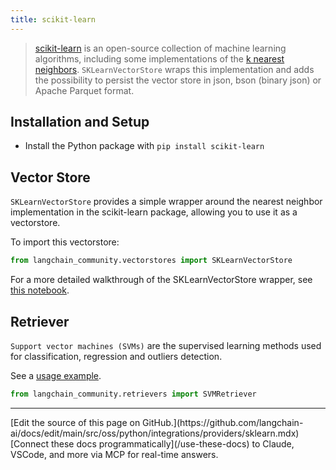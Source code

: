 ```yaml
---
title: scikit-learn
---
```


>[scikit-learn](https://scikit-learn.org/stable/) is an open-source collection of machine learning algorithms,
> including some implementations of the [k nearest neighbors](https://scikit-learn.org/stable/modules/generated/sklearn.neighbors.NearestNeighbors.html). `SKLearnVectorStore` wraps this implementation and adds the possibility to persist the vector store in json, bson (binary json) or Apache Parquet format.

## Installation and Setup

- Install the Python package with `pip install scikit-learn`


## Vector Store

`SKLearnVectorStore` provides a simple wrapper around the nearest neighbor implementation in the
scikit-learn package, allowing you to use it as a vectorstore.

To import this vectorstore:

```python
from langchain_community.vectorstores import SKLearnVectorStore
```

For a more detailed walkthrough of the SKLearnVectorStore wrapper, see [this notebook](/oss/python/integrations/vectorstores/sklearn).


## Retriever

`Support vector machines (SVMs)` are the supervised learning
methods used for classification, regression and outliers detection.

See a [usage example](/oss/python/integrations/retrievers/svm).

```python
from langchain_community.retrievers import SVMRetriever
```

---

<Callout icon="pen-to-square" iconType="regular">
    [Edit the source of this page on GitHub.](https://github.com/langchain-ai/docs/edit/main/src/oss/python/integrations/providers/sklearn.mdx)
</Callout>
<Tip icon="terminal" iconType="regular">
    [Connect these docs programmatically](/use-these-docs) to Claude, VSCode, and more via MCP for    real-time answers.
</Tip>

